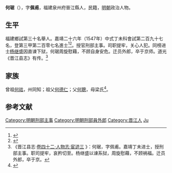{{明清人物信息框
| 姓名 = 何琚
| 原名 =
| 圖片名稱= 
| 圖片大小 =
| 圖片說明 = 
| 最高職務 =
| 國家 = 大明 
| 爵位 =
| 籍貫 = 福建泉州府晉江縣
| 族裔 = 
| 字號 = 字'''佩甫'''
| 諡號 =
| 出生日期 = 生年不詳
| 出生地點 = <!---福建泉州府晉江縣--->
| 逝世日期 = 卒年不詳 
| 逝世地點 =
| 墓葬 =
| 配偶 = 
| 親屬 = 
| 出身 =
* 嘉靖二十六年丁未科同進士出身
| 經歷 =
| 著作 =  
}}
'''何琚'''（{{bd|？||？|catIdx=}}），字'''佩甫'''，福建泉州府晉江縣人，民籍，[[明朝|明朝]]政治人物。

== 生平 ==
福建鄉試第三十名舉人。嘉靖二十六年（1547年）中式丁未科會試第二百九十七名，登第三甲第二百零七名進士<ref>{{Cite book|title=《皇明贡举考》卷五|author=[[张朝瑞|张朝瑞]]|publisher=《续修四库全书》史部第828册|year=|isbn=|location=|pages=}}</ref><ref>{{Cite book|title=贡举志五种 上|author=鲁小俊，江俊伟著|publisher=武汉大学出版社|year=2009|isbn=978-7-307-07043-1|location=武汉|pages=}}</ref>。授官刑部主事。司职提牢，关心人犯。同榜进士[[杨继盛|杨继盛]]因直谏下狱，何琚周旋慰藉，不顾自身安危。迁员外郎，卒于京师。道光《晋江县志》有传。<ref>《晋江县志·[http://www.fjsq.gov.cn/ShowText.asp?ToBook=6043&index=49& 卷四十二·人物志·宦迹三] {{Wayback|url=http://www.fjsq.gov.cn/ShowText.asp?ToBook=6043&index=49& |date=20160304103622 }}》：何琚，字佩甫。嘉靖丁未进士，授刑部主事。职司提牢，哀矜切至。杨继盛以谏系狱，周旋慰藉，不顾祸福。迁员外郎，卒于京。</ref>

== 家族 ==
曾祖[[何祜|何祜]]，州同知；祖父[[何德仁|何德仁]]；父[[何聰|何聰]]，母梁氏<ref>{{Cite book|title=天一阁藏明代科举录选刊 登科录 点校本|author=龚延明主编|publisher=宁波出版社|year=2016|isbn=978-7-5526-2320-8|location=宁波|pages=|quote=《天一閣藏明代科舉錄選刊.登科錄》之《嘉靖二十六年丁未科登科錄》}}</ref>。

==参考文献==
{{reflist}}

{{嘉靖二十六年丁未科殿試金榜}}

{{DEFAULTSORT:He何}}
[[Category:明朝刑部主事|Category:明朝刑部主事]]
[[Category:明朝刑部員外郎|Category:明朝刑部員外郎]]
[[Category:晋江人|Category:晋江人]]
[[Category:何姓|Ju]]


{{明朝人物小作品}}